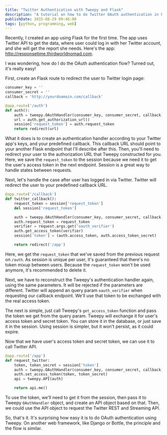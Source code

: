```yaml
---
title: "Twitter Authentication with Tweepy and Flask"
description: "A tutorial on how to do Twitter OAuth authentication in Flask web application."
publishDate: 2015-08-29 09:46:00
tags: [python, programming, web]
---
```


Recently, I created an app using Flask for the first time. The app uses Twitter API to get the data, where user could log in with her Twitter account, and she will get the report she needs. Here's the app: http://responsetime.thirdworldnomad.com.

I was wondering, how do I do the OAuth authentication flow? Turned out, it's really easy!

First, create an Flask route to redirect the user to Twitter login page:

```python
consumer_key = ''
consumer_secret = ''
callback = 'http://yourdoamain.com/callback'

@app.route('/auth')
def auth():
    auth = tweepy.OAuthHandler(consumer_key, consumer_secret, callback)
    url = auth.get_authorization_url()
    session['request_token'] = auth.request_token
    return redirect(url)
```

What it does is to create an authentication handler according to your Twitter app's keys, and your predefined callback. This callback URL should point to your another Flask endpoint that I'll describe after this. Then, you'll need to redirect your user to the authorization URL that Tweepy constructed for you. Here, we save the `request_token` to the session because we need it to get the user's access token in the next endpoint. Session is a great way to handle states between requests.

Next, let's handle the case after user has logged in via Twitter. Twitter will redirect the user to your predefined callback URL.

```python
@app.route('/callback')
def twitter_callback():
    request_token = session['request_token']
    del session['request_token']

    auth = tweepy.OAuthHandler(consumer_key, consumer_secret, callback)
    auth.request_token = request_token
    verifier = request.args.get('oauth_verifier')
    auth.get_access_token(verifier)
    session['token'] = (auth.access_token, auth.access_token_secret)

    return redirect('/app')
```

Here, we get the `request_token` that we've saved from the previous request on `/auth`. As session is unique per user, it's guaranteed that there's no token mixup between users. Because the `request_token` won't be used anymore, it's recommended to delete it.

Next, we have to reconstruct the Tweepy's authentication handler again, using the same parameters. It will be rejected if the parameters are different. Twitter will append an query param `oauth_verifier` when requesting our callback endpoint. We'll use that token to be exchanged with the real access token.

The next is simple, just call Tweepy's `get_access_token` function and pass the token we get from the query param. Tweepy will exchange it for user's access token and secret token. You can store it in the database, or just save it in the session. Using session is simpler, but it won't persist, as it could expire.

Now that we have user's access token and secret token, we can use it to call Twitter API.

```python
@app.route('/app')
def request_twitter:
    token, token_secret = session['token']
    auth = tweepy.OAuthHandler(consumer_key, consumer_secret, callback)
    auth.set_access_token(token, token_secret)
    api = tweepy.API(auth)

    return api.me()
```

To use the token, we'll need to get it from the session, then pass it to Tweepy `OAuthHandler` object, and create an API object based on that. Then, we could use the API object to request the Twitter REST and Streaming API.

So, that's it. It's surprising how easy it is to do OAuth authentication using Tweepy. On another web framework, like Django or Bottle, the principle and the flow is similar.
